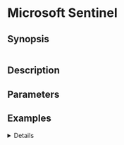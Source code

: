 
# Microsoft Sentinel

## Synopsis

```yaml
```

## Description

## Parameters

<BasicConfig />

## Examples

<Details summary="Sample code">
```yaml
```
</Details>
